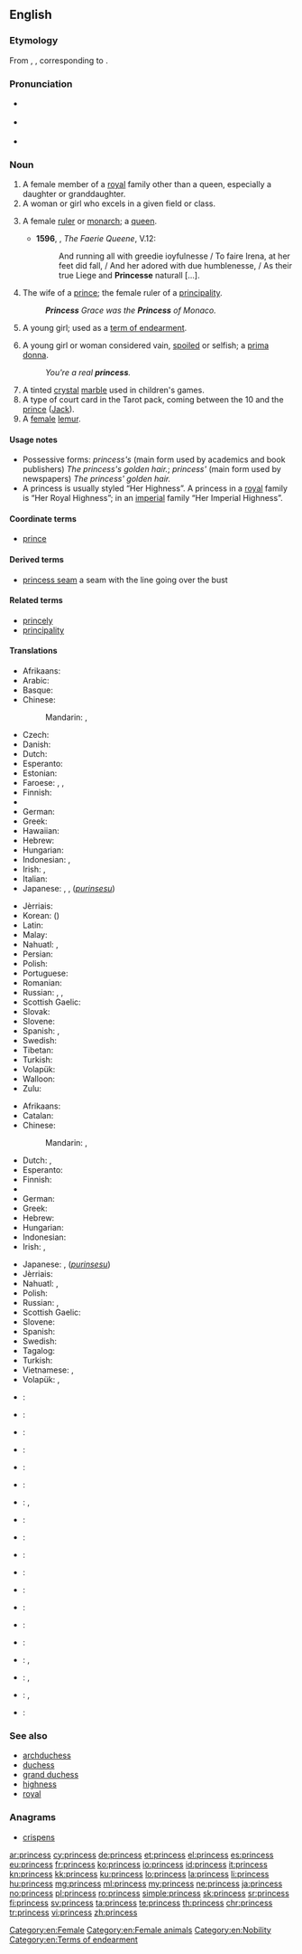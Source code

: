{{also|princes}}
==English==
{{wikipedia}}

===Etymology===
From {{etyl|xno|en}} {{term|princess|lang=fro}}, {{etyl|frm|en}} {{term|princesse}}, corresponding to {{suffix|prince|ess}}.

===Pronunciation===
* {{a|UK}} {{IPA|/pɹɪnˈsɛs/|/ˈpɹɪnsɛs/|lang=en}}
* {{a|US}} {{IPA|/ˈpɹɪnsɛs/|/ˈpɹɪnsɪs/|lang=en}}
* {{audio|En-us-princess.ogg|Audio (US)}}

===Noun===
{{en-noun|es}}

# A female member of a [[royal]] family other than a queen, especially a daughter or granddaughter. {{defdate|from 14th c.}}
# A woman or girl who excels in a given field or class. {{defdate|from 14th c.}}
# {{context|now|_|archaic|lang=en}} A female [[ruler]] or [[monarch]]; a [[queen]]. {{defdate|from 15th c.}}
#* '''1596''', {{w|Edmund Spenser}}, ''The Faerie Queene'', V.12:
#*: And running all with greedie ioyfulnesse / To faire Irena, at her feet did fall, / And her adored with due humblenesse, / As their true Liege and '''Princesse''' naturall [...].
# The wife of a [[prince]]; the female ruler of a [[principality]]. {{defdate|from 15th c.}}
#: '''''Princess''' Grace was the '''Princess''' of Monaco.''
# A young girl; used as a [[term of endearment]]. {{defdate|from 18th c.}}
# {{context|derogatory|chiefly|US|lang=en}} A young girl or woman considered vain, [[spoiled]] or selfish; a [[prima donna]]. {{defdate|from 20th c.}}
#: ''You're a real '''princess'''.''
# A tinted [[crystal]] [[marble]] used in children's games.<!--see Wikipedia on "Marbles"-->
# A type of court card in the Tarot pack, coming between the 10 and the [[prince]] ([[Jack]]).
# A [[female]] [[lemur]].

====Usage notes====
* Possessive forms: ''princess's'' (main form used by academics and book publishers) ''The princess's golden hair.''; ''princess' '' (main form used by newspapers) ''The princess' golden hair.''
* A princess is usually styled “Her Highness”.  A princess in a [[royal]] family is “Her Royal Highness”; in an [[imperial]] family “Her Imperial Highness”.

====Coordinate terms====
* [[prince]]

====Derived terms====
* [[princess seam]] a seam with the line going over the bust

====Related terms====
* [[princely]]
* [[principality]]

====Translations====
{{trans-top|female member of royal family}}
* Afrikaans: {{t|af|prinses}}
* Arabic: {{t|ar|أميرة|f|tr='amiira}}
* Basque: {{t|eu|printzesa}}
* Chinese:
*: Mandarin: {{t+|cmn|公主|tr=gōngzhǔ|sc=Hani}}, {{t+|cmn|王妃|tr=wángfēi|sc=Hani}}
* Czech: {{t+|cs|princezna|f}}
* Danish: {{t+|da|prinsesse}}
* Dutch: {{t+|nl|prinses|f}}
* Esperanto: {{t|eo|reĝidino}}
* Estonian: {{t|et|printsess}}
* Faroese: {{t|fo|kongsdóttir|f}}, {{t|fo|kongadóttir|f}}, {{t|fo|prinsessa|f}}
* Finnish: {{t+|fi|prinsessa}}
* {{trreq|ka}}
* German: {{t+|de|Prinzessin|f}}
* Greek: {{t+|el|βασιλοπούλα|f|tr=vasilopoúla}}
* Hawaiian: {{t|haw|kamāliʻi wahine}}
* Hebrew: {{t+|he|נסיכה|f|tr=nesikhá|sc=Hebr}}
* Hungarian: {{t+|hu|hercegnő}}
* Indonesian: {{t+|id|putri|f}}, {{t+|id|puteri|f}}
* Irish: {{t|ga|banphrionsa|m}}, {{t|ga|iníon rí|f}}
* Italian: {{t+|it|principessa|f}}
* Japanese: {{t+|ja|姫|tr=ひめ, hime}}, {{t|ja|王女|tr=おうじょ, ōjo}}, {{l|ja|プリンセス}} (''[[purinsesu]]'')
{{trans-mid}}
* Jèrriais: {{t|roa-jer|prîncêsse|f}}
* Korean: {{t+|ko|공주|tr=gongju}} ({{t+|ko|公主}})
* Latin: {{t|la|filia regis|f}}
* Malay: {{t|ms|puteri}}
* Nahuatl: {{t|nah|cīhuapīlli}}, {{t+|nah|siuapili}}
* Persian: {{t+|fa|شاهدخت|tr=šâhdoxt|sc=fa-Arab}}
* Polish: {{t+|pl|księżniczka|f}}
* Portuguese: {{t+|pt|princesa|f}}
* Romanian: {{t+|ro|prințesă|f}}
* Russian: {{t+|ru|принцесса|f|tr=princéssa}}, {{t+|ru|царевна|f|tr=carévna}} {{qualifier|daughter of a tsar}}, {{t+|ru|королевна|f|tr=korolévna}} {{qualifier|daughter of a king}}
* Scottish Gaelic: {{t|gd|bana-phrionnsa|f}}
* Slovak: {{t|sk|princezná|f}}
* Slovene: {{t+|sl|princesa|f}}
* Spanish: {{t+|es|princesa}}, {{t+|es|infanta|f}}
* Swedish: {{t+|sv|prinsessa|c}}
* Tibetan: {{t|bo|སྲས་མོ|tr=sras mo|sc=Tibt}}
* Turkish: {{t+|tr|prenses|f}}
* Volapük: {{t+|vo|ledaut}}
* Walloon: {{t+|wa|princesse|f}}
* Zulu: {{t|zu|inkosazana|c9|c6}}
{{trans-bottom}}

{{trans-top|female monarch, or wife of a ruler}}
* Afrikaans: {{t+|af|koningin|f}}
* Catalan: {{t|ca|princesa|f}}
* Chinese:
*: Mandarin: {{t+|cmn|公主|tr=gōngzhǔ|sc=Hani}}, {{t+|cmn|王妃|tr=wángfēi|sc=Hani}}
* Dutch: {{t+|nl|koningin|f}}, {{t+|nl|prinses|f}}
* Esperanto: {{t|eo|princino}}
* Finnish: {{t|fi|ruhtinatar}}
* {{trreq|ka}}
* German: {{t|de|Fürstin|f}}
* Greek: {{t+|el|πριγκίπισσα|f|tr=prigkípissa}}
* Hebrew: {{t+|he|נסיכה|f|tr=nesikhá|sc=Hebr}}
* Hungarian: {{t+|hu|fejedelemasszony}}
* Indonesian: {{t+|id|ratu|f}}
* Irish: {{t|ga|banphrionsa|m}}, {{t|ga|banfhlaith|m}}
{{trans-mid}}
* Japanese: {{t+|ja|王妃|tr=おうひ, ōhi}}, {{l|ja|プリンセス}} (''[[purinsesu]]'')
* Jèrriais: {{t|roa-jer|prîncêsse|f}}
* Nahuatl: {{t|nah|cīhuatlahtoāni}}, {{t|nah|siuatlajtoani}}
* Polish: {{t+|pl|księżna|f}}
* Russian: {{t+|ru|княгиня|f|tr=knjagínja}}, {{t+|ru|принцесса|f|tr=princéssa}}
* Scottish Gaelic: {{t|gd|bana-phrionnsa|f}}
* Slovene: {{t+|sl|kneginja|f}}
* Spanish: {{t+|es|princesa}}
* Swedish: {{t+|sv|furstinna|c}}
* Tagalog: {{t+|tl|prinsesa}}
* Turkish: {{t+|tr|prenses|f}}
* Vietnamese: {{t+|vi|công chúa}}, {{t|vi|công nữ}}
* Volapük: {{qualifier|♂♀}} {{t+|vo|plin}}, {{qualifier|♂}} {{t|vo|jiplin}}
{{trans-bottom}}

{{checktrans-top}}
* {{ttbc|grc}}: {{t|grc|βασίλεια|f|sc=polytonic}}
* {{ttbc|hy}}: {{t|hy|արքայադուստր|tr=ark’ayadustr}}
* {{ttbc|ca}}: {{t|ca|princesa|f}}
* {{ttbc|sh}}: {{t|sh|princeza|f}}
* {{ttbc|fr}}: {{t+|fr|princesse|f}}
* {{ttbc|he}}: {{t+|he|נסיכה|f|tr=nesiha|sc=Hebr}}
* {{ttbc|is}}: {{t+|is|prinsessa|f}}, {{qualifier|obsolete}} {{t|is|prinsipissa|f}}
* {{ttbc|ja}}: {{t|ja|プリンセス|tr=purinsesu}}
{{trans-mid}}
* {{ttbc|ko}}: {{t+|ko|공주|tr=gongju|sc=Kore}}
* {{ttbc|ku}}: {{t+|ku|dotmîr|f}}
* {{ttbc|la}}: {{t|la|principissa|f}}
* {{ttbc|ml}}: {{t|ml|രാജകുമാരി|f|tr=raajakumaari|sc=Mlym}}
* {{ttbc|nov}}: {{t|nov|prinsa}}
* {{ttbc|fa}}: {{t|fa|شاهزاده‌خانم|tr=shâhzâde-xânum}}
* {{ttbc|pt}}: {{t+|pt|princesa|f}}
* {{ttbc|es}}: {{t+|es|princesa|f}}, {{t+|es|infanta|f}}
* {{ttbc|ta}}: {{t+|ta|குமாரத்தி|tr=kumārtti|sc=Taml}}, {{t|ta|இராசகுமாரி|tr=irāckumāri|sc=Taml}}
* {{ttbc|te}}: {{t|te|రాజకుమారి|tr=rAjakumAri}}, {{t+|te|రాకుమారి|tr=rAkumAri}}
* {{ttbc|vi}}: {{t+|vi|công chúa}}
{{trans-bottom}}

===See also===
* [[archduchess]]
* [[duchess]]
* [[grand duchess]]
* [[highness]]
* [[royal]]

===Anagrams===
* [[crispens#English|crispens]]

[[Category:en:Female]]
[[Category:en:Female animals]]
[[Category:en:Nobility]]
[[Category:en:Terms of endearment]]

[[ar:princess]]
[[cy:princess]]
[[de:princess]]
[[et:princess]]
[[el:princess]]
[[es:princess]]
[[eu:princess]]
[[fr:princess]]
[[ko:princess]]
[[io:princess]]
[[id:princess]]
[[it:princess]]
[[kn:princess]]
[[kk:princess]]
[[ku:princess]]
[[lo:princess]]
[[la:princess]]
[[li:princess]]
[[hu:princess]]
[[mg:princess]]
[[ml:princess]]
[[my:princess]]
[[ne:princess]]
[[ja:princess]]
[[no:princess]]
[[pl:princess]]
[[ro:princess]]
[[simple:princess]]
[[sk:princess]]
[[sr:princess]]
[[fi:princess]]
[[sv:princess]]
[[ta:princess]]
[[te:princess]]
[[th:princess]]
[[chr:princess]]
[[tr:princess]]
[[vi:princess]]
[[zh:princess]]